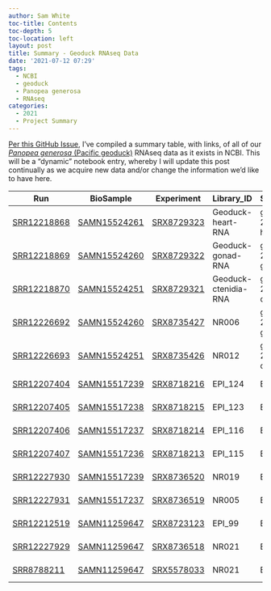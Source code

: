 ```yaml
---
author: Sam White
toc-title: Contents
toc-depth: 5
toc-location: left
layout: post
title: Summary - Geoduck RNAseq Data
date: '2021-07-12 07:29'
tags: 
  - NCBI
  - geoduck
  - Panopea generosa
  - RNAseq
categories: 
  - 2021
  - Project Summary
---
```

[Per this GitHub Issue](https://github.com/RobertsLab/resources/issues/1247), I've compiled a summary table, with links, of all of our [_Panopea generosa_ (Pacific geoduck)](http://en.wikipedia.org/wiki/Geoduck) RNAseq data as it exists in NCBI. This will be a "dynamic" notebook entry, whereby I will update this post continually as we acquire new data and/or change the information we'd like to have here.


| Run                                                                       | BioSample                                                           | Experiment                                                | Library_ID           | Sample_Name               | Tissue/Treatment                     | Sequencer    |
|---------------------------------------------------------------------------|---------------------------------------------------------------------|-----------------------------------------------------------|----------------------|---------------------------|--------------------------------------|--------------|
| [SRR12218868](https://trace.ncbi.nlm.nih.gov/Traces/sra/?run=SRR12218868) | [SAMN15524261](https://www.ncbi.nlm.nih.gov/biosample/SAMN15524261) | [SRX8729323](https://www.ncbi.nlm.nih.gov/sra/SRX8729323) | Geoduck-heart-RNA    | geoduck-20150811-heart    | heart                                | HiSeq 4000   |
| [SRR12218869](https://trace.ncbi.nlm.nih.gov/Traces/sra/?run=SRR12218869) | [SAMN15524260](https://www.ncbi.nlm.nih.gov/biosample/SAMN15524260) | [SRX8729322](https://www.ncbi.nlm.nih.gov/sra/SRX8729322) | Geoduck-gonad-RNA    | geoduck-20150811-gonad    | gonad                                | HiSeq 4000   |
| [SRR12218870](https://trace.ncbi.nlm.nih.gov/Traces/sra/?run=SRR12218870) | [SAMN15524251](https://www.ncbi.nlm.nih.gov/biosample/SAMN15524251) | [SRX8729321](https://www.ncbi.nlm.nih.gov/sra/SRX8729321) | Geoduck-ctenidia-RNA | geoduck-20150811-ctenidia | ctenidia                             | HiSeq 4000   |
| [SRR12226692](https://trace.ncbi.nlm.nih.gov/Traces/sra/?run=SRR12226692) | [SAMN15524260](https://www.ncbi.nlm.nih.gov/biosample/SAMN15524260) | [SRX8735427](https://www.ncbi.nlm.nih.gov/sra/SRX8735427) | NR006                | geoduck-20150811-gonad    | gonad                                | NovaSeq 6000 |
| [SRR12226693](https://trace.ncbi.nlm.nih.gov/Traces/sra/?run=SRR12226693) | [SAMN15524251](https://www.ncbi.nlm.nih.gov/biosample/SAMN15524251) | [SRX8735426](https://www.ncbi.nlm.nih.gov/sra/SRX8735426) | NR012                | geoduck-20150811-ctenidia | ctenidia                             | NovaSeq 6000 |
| [SRR12207404](https://trace.ncbi.nlm.nih.gov/Traces/sra/?run=SRR12207404) | [SAMN15517239](https://www.ncbi.nlm.nih.gov/biosample/SAMN15517239) | [SRX8718216](https://www.ncbi.nlm.nih.gov/sra/SRX8718216) | EPI_124              | EPI_124                   | juvenile(ambient)                    | HiSeq 4000   |
| [SRR12207405](https://trace.ncbi.nlm.nih.gov/Traces/sra/?run=SRR12207405) | [SAMN15517238](https://www.ncbi.nlm.nih.gov/biosample/SAMN15517238) | [SRX8718215](https://www.ncbi.nlm.nih.gov/sra/SRX8718215) | EPI_123              | EPI_123                   | juvenile(ambient)                    | HiSeq 4000   |
| [SRR12207406](https://trace.ncbi.nlm.nih.gov/Traces/sra/?run=SRR12207406) | [SAMN15517237](https://www.ncbi.nlm.nih.gov/biosample/SAMN15517237) | [SRX8718214](https://www.ncbi.nlm.nih.gov/sra/SRX8718214) | EPI_116              | EPI_116                   | juvenile(super-low)                  | HiSeq 4000   |
| [SRR12207407](https://trace.ncbi.nlm.nih.gov/Traces/sra/?run=SRR12207407) | [SAMN15517236](https://www.ncbi.nlm.nih.gov/biosample/SAMN15517236) | [SRX8718213](https://www.ncbi.nlm.nih.gov/sra/SRX8718213) | EPI_115              | EPI_115                   | juvenile(super-low)                  | HiSeq 4000   |
| [SRR12227930](https://trace.ncbi.nlm.nih.gov/Traces/sra/?run=SRR12227930) | [SAMN15517239](https://www.ncbi.nlm.nih.gov/biosample/SAMN15517239) | [SRX8736520](https://www.ncbi.nlm.nih.gov/sra/SRX8736520) | NR019                | EPI_124                   | juvenile(ambient)                    | NovaSeq 6000 |
| [SRR12227931](https://trace.ncbi.nlm.nih.gov/Traces/sra/?run=SRR12227931) | [SAMN15517237](https://www.ncbi.nlm.nih.gov/biosample/SAMN15517237) | [SRX8736519](https://www.ncbi.nlm.nih.gov/sra/SRX8736519) | NR005                | EPI_116                   | juvenile(super-low)                  | NovaSeq 6000 |
| [SRR12212519](https://trace.ncbi.nlm.nih.gov/Traces/sra/?run=SRR12212519) | [SAMN11259647](https://www.ncbi.nlm.nih.gov/biosample/SAMN11259647) | [SRX8723123](https://www.ncbi.nlm.nih.gov/sra/SRX8723123) | EPI_99               | EPI_99                    | 10k day 5, post-fertilization larvae | HiSeq 4000   |
| [SRR12227929](https://trace.ncbi.nlm.nih.gov/Traces/sra/?run=SRR12227929) | [SAMN11259647](https://www.ncbi.nlm.nih.gov/biosample/SAMN11259647) | [SRX8736518](https://www.ncbi.nlm.nih.gov/sra/SRX8736518) | NR021                | EPI_99                    | 10k day 5, post-fertilization larvae | NovaSeq 6000 |
| [SRR8788211](https://trace.ncbi.nlm.nih.gov/Traces/sra/?run=SRR8788211)   | [SAMN11259647](https://www.ncbi.nlm.nih.gov/biosample/SAMN11259647) | [SRX5578033](https://www.ncbi.nlm.nih.gov/sra/SRX5578033) | NR021                | EPI_99                    | 10k day 5, post-fertilization larvae | NovaSeq 6000 |